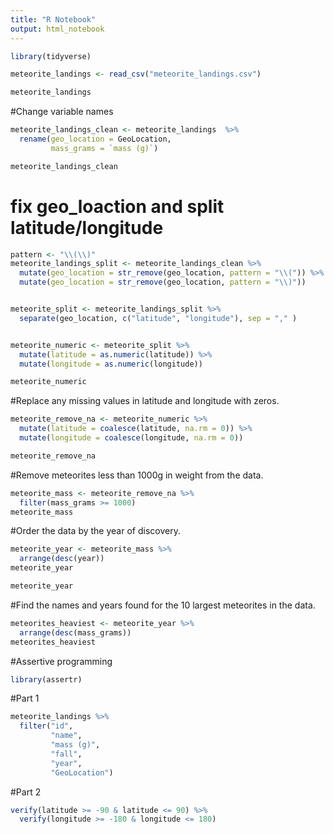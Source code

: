 ```yaml
---
title: "R Notebook"
output: html_notebook
---
```


```r
library(tidyverse)

meteorite_landings <- read_csv("meteorite_landings.csv")
```

```r
meteorite_landings
```

#Change variable names

```r
meteorite_landings_clean <- meteorite_landings  %>% 
  rename(geo_location = GeoLocation,
         mass_grams = `mass (g)`)

meteorite_landings_clean
```

# fix geo_loaction and split latitude/longitude
```r
pattern <- "\\(\\)"
meteorite_landings_split <- meteorite_landings_clean %>%
  mutate(geo_location = str_remove(geo_location, pattern = "\\(")) %>%
  mutate(geo_location = str_remove(geo_location, pattern = "\\)"))


meteorite_split <- meteorite_landings_split %>%
  separate(geo_location, c("latitude", "longitude"), sep = "," )


meteorite_numeric <- meteorite_split %>%
  mutate(latitude = as.numeric(latitude)) %>%
  mutate(longitude = as.numeric(longitude))

meteorite_numeric
```




#Replace any missing values in latitude and longitude with zeros.

```r
meteorite_remove_na <- meteorite_numeric %>%
  mutate(latitude = coalesce(latitude, na.rm = 0)) %>%
  mutate(longitude = coalesce(longitude, na.rm = 0))

meteorite_remove_na
```

#Remove meteorites less than 1000g in weight from the data.

```r
meteorite_mass <- meteorite_remove_na %>%
  filter(mass_grams >= 1000)
meteorite_mass
```
#Order the data by the year of discovery.

```r
meteorite_year <- meteorite_mass %>% 
  arrange(desc(year))
meteorite_year

```

```r
meteorite_year
```


#Find the names and years found for the 10 largest meteorites in the data.

```r
meteorites_heaviest <- meteorite_year %>% 
  arrange(desc(mass_grams))
meteorites_heaviest
```
#Assertive programming 

```r
library(assertr)
```

#Part 1 

```r
meteorite_landings %>% 
  filter("id", 
         "name", 
         "mass (g)", 
         "fall", 
         "year", 
         "GeoLocation")
```
#Part 2 

```r
verify(latitude >= -90 & latitude <= 90) %>% 
  verify(longitude >= -180 & longitude <= 180)
```

